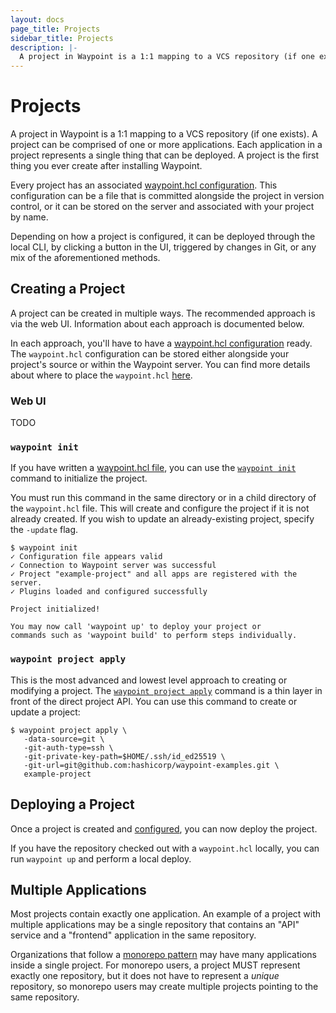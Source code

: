 ```yaml
---
layout: docs
page_title: Projects
sidebar_title: Projects
description: |-
  A project in Waypoint is a 1:1 mapping to a VCS repository (if one exists). A project can be comprised of one or more applications. Each application in a project represents a single thing that can be deployed.
---
```


# Projects

A project in Waypoint is a 1:1 mapping to a VCS repository (if one exists).
A project can be comprised of one or more applications. Each application in
a project represents a single thing that can be deployed. A project is the
first thing you ever create after installing Waypoint.

Every project has an associated [waypoint.hcl configuration](/docs/waypoint-hcl).
This configuration can be a file that is committed alongside the project
in version control, or it can be stored on the server and associated with
your project by name.

Depending on how a project is configured, it can be deployed through the
local CLI, by clicking a button in the UI, triggered by changes in Git, or any
mix of the aforementioned methods.

## Creating a Project

A project can be created in multiple ways. The recommended approach is
via the web UI. Information about each approach is documented below.

In each approach, you'll have to have a [waypoint.hcl configuration](/docs/waypoint-hcl)
ready. The `waypoint.hcl` configuration can be stored either alongside
your project's source or within the Waypoint server. You can find more
details about where to place the `waypoint.hcl` [here](/docs/waypoint-hcl#waypoint-hcl-location).

### Web UI

TODO

### `waypoint init`

If you have written a [waypoint.hcl file](/docs/waypoint-hcl), you can
use the [`waypoint init`](/commands/init) command to initialize the project.

You must run this command in the same directory or in a child directory of
the `waypoint.hcl` file. This will create and configure the project if it is
not already created. If you wish to update an already-existing project,
specify the `-update` flag.

```shell-session
$ waypoint init
✓ Configuration file appears valid
✓ Connection to Waypoint server was successful
✓ Project "example-project" and all apps are registered with the server.
✓ Plugins loaded and configured successfully

Project initialized!

You may now call 'waypoint up' to deploy your project or
commands such as 'waypoint build' to perform steps individually.
```

### `waypoint project apply`

This is the most advanced and lowest level approach to creating or modifying
a project. The [`waypoint project apply`](/commands/project-apply) command
is a thin layer in front of the direct project API. You can use this command
to create or update a project:

```
$ waypoint project apply \
   -data-source=git \
   -git-auth-type=ssh \
   -git-private-key-path=$HOME/.ssh/id_ed25519 \
   -git-url=git@github.com:hashicorp/waypoint-examples.git \
   example-project
```

## Deploying a Project

Once a project is created and [configured](/docs/waypoint-hcl), you
can now deploy the project.

If you have the repository checked out with a `waypoint.hcl` locally,
you can run `waypoint up` and perform a local deploy.

## Multiple Applications

Most projects contain exactly one application. An example of a project
with multiple applications may be a single repository that contains an
"API" service and a "frontend" application in the same repository.

Organizations that follow a
[monorepo pattern](https://en.wikipedia.org/wiki/Monorepo) may have many
applications inside a single project. For monorepo users, a project MUST
represent exactly one repository, but it does not have to represent a
_unique_ repository, so monorepo users may create multiple projects pointing
to the same repository.
